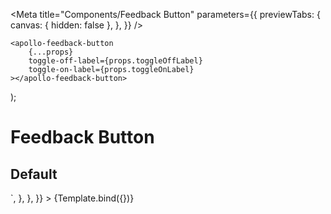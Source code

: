 
<Meta
    title="Components/Feedback Button"
    parameters={{
        previewTabs: {
            canvas: { hidden: false },
        },
    }}
/>

    <apollo-feedback-button
        {...props}
        toggle-off-label={props.toggleOffLabel}
        toggle-on-label={props.toggleOnLabel}
    ></apollo-feedback-button>
);

# Feedback Button

## Default

<Canvas>
    <Story
        name="All Props"
        args={{
            checked: false,
            delay: 1.6,
            toggleOffLabel: 'false',
            toggleOnLabel: 'true',
            size: 'sm',
        }}
        argTypes={{
            size: {
                control: { type: 'select', options: ['sm', 'md'] },
            },
            toggleOffLabel: {
                name: 'toggle-off-label',
            },
            toggleOnLabel: {
                name: 'toggle-on-label',
            },
        }}
        parameters={{
            docs: {
                source: {
                    code: `<apollo-feedback-button size="sm" toggle-on-label="true" toggle-off-label="false"></apollo-feedback-button>`,
                },
            },
        }}
    >
        {Template.bind({})}
    </Story>
</Canvas>

<Description markdown={readme} />
